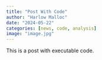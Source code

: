 ```yaml
---
title: "Post With Code"
author: "Harlow Malloc"
date: "2024-05-22"
categories: [news, code, analysis]
image: "image.jpg"
---
```


This is a post with executable code.
